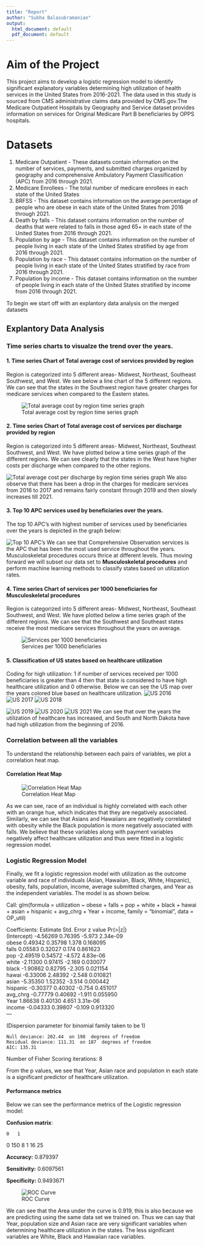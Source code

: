 ```yaml
---
title: "Report"
author: "Subha Balasubramanian"
output:
  html_document: default
  pdf_document: default
---
```


# Aim of the Project
This project aims to develop a logistic regression model to identify significant explanatory variables determining high utilization of health services in the United States from 2016-2021. The data used in this study is sourced from CMS administrative claims data provided by CMS.gov.The Medicare Outpatient Hospitals by Geography and Service dataset provides information on services for Original Medicare Part B beneficiaries by OPPS hospitals. 

# Datasets
1. Medicare Outpatient - These datasets contain information on the number of services, payments, and submitted charges organized by geography and comprehensive Ambulatory Payment Classification (APC) from 2016 through 2021.
2. Medicare Enrollees - The total number of medicare enrollees in each state of the United States
3. BRFSS - This dataset contains information on the average percentage of people who are obese in each state of the United States from 2016 through 2021.
4. Death by falls - This dataset contains information on the number of deaths that were related to falls in those aged 65+ in each state of the United States from 2016 through 2021.
5. Population by age - This dataset contains information on the number of people living in each state of the United States stratified by age from 2016 through 2021.
6. Population by race - This dataset contains information on the number of people living in each state of the United States stratified by race from 2016 through 2021.
7. Population by income - This dataset contains information on the number of people living in each state of the United States stratified by income from 2016 through 2021.

To begin we start off with an explantory data analysis on the merged datasets

## Explantory Data Analysis

### Time series charts to visualze the trend over the years. 

#### 1. Time series Chart of Total average cost of services provided by region

Region is categorized into 5 different areas- Midwest, Northeast, Southeast Southwest, and West. We see below a line chart of the 5 different regions. 
We can see that the states in the Southwest region have greater charges for medicare services when compared to the Eastern states. 

![Total average cost by region time series graph](./figures/total_cost_OP.png) 

#### 2. Time series Chart of Total average cost of services per discharge provided by region
Region is categorized into 5 different areas- Midwest, Northeast, Southeast Southwest, and West. We have plotted below  a time series graph of the different regions.
We can see clearly that the states in the West have higher costs per discharge when compared to the other regions.

![Total average cost per discharge by region time series graph](./figures/total_cost_perdisc_OP.png)
We also observe that there has been a drop in the charges for medicare services from 2016 to 2017 and remains fairly constant through 2019 and then slowly increases till 2021.

#### 3. Top 10 APC services used by beneficiaries over the years.
The top 10 APC's with highest number of services used by beneficiaries over the years is depicted in the graph below:

![Top 10 APC's](./figures/Top10_APC.png)
We can see that Comprehensive Observation services is the APC that has been the most used service throughout the years. Musculoskeletal procedures occurs thrice at different levels. Thus moving forward we will subset our data set to **Musculoskeletal procedures** and perform machine learning methods to classify states based on utilization rates.

#### 4. Time series Chart of services per 1000 beneficiaries for Musculoskeletal procedures 
Region is categorized into 5 different areas- Midwest, Northeast, Southeast Southwest, and West. We have plotted below  a time series graph of the different regions.
We can see that the Southwest and Southeast states receive the most medicare services throughout the years on average.

![Services per 1000 beneficiaries](./figures/service_per_bene_OP.png)

#### 5. Classification of US states based on healthcare utilization
Coding for high utilization: 1 if number of services received per 1000 beneficiaries is greater than 4 then that state is considered to have high healthcare utilization and 0 otherwise. Below we can see the US map over the years colored blue based on healthcare utilization.
![US 2016](./figures/services_USmap2016.png)
![US 2017](./figures/services_USmap2017.png)
![US 2018](./figures/services_USmap2018.png)

![US 2019](./figures/services_USmap2019.png)
![US 2020](./figures/services_USmap2020.png)
![US 2021](./figures/services_USmap2021.png)
We can see that over the years the utilization of healthcare has increased, and South and North Dakota have had high utilization from the beginning of 2016.

### Correlation between all the variables

To understand the relationship between each pairs of variables, we plot a correlation heat map.

#### Correlation Heat Map

![Correlation Heat Map](./figures/corrplot_image.png)

As we can see, race of an individual is highly correlated with each other with an orange hue, which indicates that they are negatively associated. Similarly, we can see that Asians and Hawaiians are negatively correlated with obesity while the Black population is more negatively associated with falls. We believe that these variables along with payment variables negatively affect healthcare utilization and thus were fitted in a logistic regression model.

### Logistic Regression Model

Finally, we fit a logistic regression model with utilization as the outcome variable and race of individuals (Asian, Hawaiian, Black, White, Hispanic), obesity, falls, population, income, average submitted charges, and Year as the independent variables. The model is as shown below.

Call:
glm(formula = utilization ~ obese + falls + pop + white + black + 
    hawai + asian + hispanic + avg_chrg + Year + income, family = "binomial", 
    data = OP_util)

Coefficients:
            Estimate Std. Error z value Pr(>|z|)    
(Intercept) -4.56269    0.76395  -5.973 2.34e-09  
obese        0.49342    0.35798   1.378 0.168095  
falls        0.05583    0.32027   0.174 0.861623  
pop         -2.49519    0.54572  -4.572 4.83e-06  
white       -2.11300    0.97415  -2.169 0.030077  
black       -1.90862    0.82795  -2.305 0.021154  
hawai       -6.33006    2.48392  -2.548 0.010821  
asian       -5.35350    1.52352  -3.514 0.000442  
hispanic    -0.30377    0.40302  -0.754 0.451017  
avg_chrg    -0.77779    0.40692  -1.911 0.055950  
Year         1.86638    0.40130   4.651 3.31e-06  
income      -0.04333    0.39807  -0.109 0.913320      
---

(Dispersion parameter for binomial family taken to be 1)

    Null deviance: 202.44  on 198  degrees of freedom
    Residual deviance: 111.31  on 187  degrees of freedom
    AIC: 135.31

Number of Fisher Scoring iterations: 8


From the p values, we see that Year, Asian race and population in each state is a significant predictor of healthcare utilization.

#### Performance metrics

Below we can see the performance metrics of the Logistic regression model:

**Confusion matrix**:
   
    0   1
0 150   8
1  16  25


**Accuracy:** 0.879397 

**Sensitivity:** 0.6097561 

**Specificity:** 0.9493671 

![ROC Curve](./figures/ROC_curve.png)

We can see that the Area under the curve is 0.919, this is also because we are predicting using the same data set we trained on. Thus we can say that Year, population size and Asian race are very significant variables when determining healthcare utilization in the states. The less significant variables are White, Black and Hawaiian race variables.

